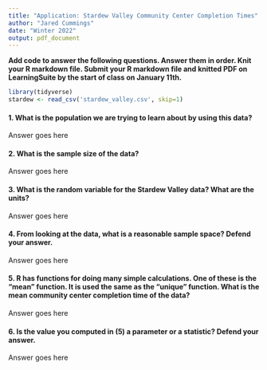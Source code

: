 ```yaml
---
title: "Application: Stardew Valley Community Center Completion Times"
author: "Jared Cummings"
date: "Winter 2022"
output: pdf_document
---
```


**Add code to answer the following questions. Answer them in order. Knit your R markdown file. Submit your R markdown file and knitted PDF on LearningSuite by the start of class on January 11th.**

```r
library(tidyverse)
stardew <- read_csv('stardew_valley.csv', skip=1)
```

#### 1. What is the population we are trying to learn about by using this data?\newline
Answer goes here

#### 2. What is the sample size of the data?\newline
Answer goes here

#### 3. What is the random variable for the Stardew Valley data? What are the units?\newline
Answer goes here

#### 4. From looking at the data, what is a reasonable sample space? Defend your answer.\newline
Answer goes here

#### 5. R has functions for doing many simple calculations. One of these is the "mean" function. It is used the same as the "unique" function. What is the mean community center completion time of the data?\newline
Answer goes here

#### 6. Is the value you computed in (5) a parameter or a statistic? Defend your answer.\newline
Answer goes here
